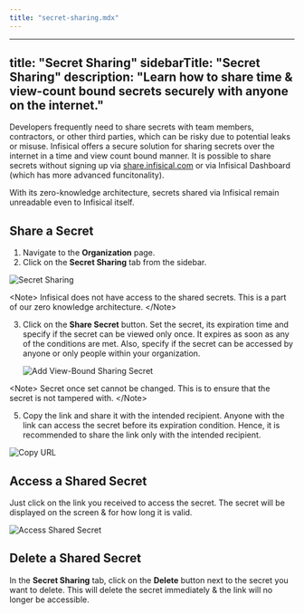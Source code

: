 ```yaml
---
title: "secret-sharing.mdx"
---
```


---
title: "Secret Sharing"
sidebarTitle: "Secret Sharing"
description: "Learn how to share time & view-count bound secrets securely with anyone on the internet."
---

Developers frequently need to share secrets with team members, contractors, or other third parties, which can be risky due to potential leaks or misuse.
Infisical offers a secure solution for sharing secrets over the internet in a time and view count bound manner. It is possible to share secrets without signing up via [share.infisical.com](https://share.infisical.com) or via Infisical Dashboard (which has more advanced funcitonality).

With its zero-knowledge architecture, secrets shared via Infisical remain unreadable even to Infisical itself.

## Share a Secret

1. Navigate to the **Organization** page.
2. Click on the **Secret Sharing** tab from the sidebar.

![Secret Sharing](../../images/platform/secret-sharing/overview.png)

&lt;Note&gt;
  Infisical does not have access to the shared secrets. This is a part of our
  zero knowledge architecture.
&lt;/Note&gt;

3. Click on the **Share Secret** button. Set the secret, its expiration time and specify if the secret can be viewed only once. It expires as soon as any of the conditions are met.
Also, specify if the secret can be accessed by anyone or only people within your organization.

   ![Add View-Bound Sharing Secret](../../images/platform/secret-sharing/create-new-secret.png)

&lt;Note&gt;
  Secret once set cannot be changed. This is to ensure that the secret is not
  tampered with.
&lt;/Note&gt;

5. Copy the link and share it with the intended recipient. Anyone with the link can access the secret before its expiration condition. Hence, it is recommended to share the link only with the intended recipient.

![Copy URL](../../images/platform/secret-sharing/copy-url.png)

## Access a Shared Secret

Just click on the link you received to access the secret. The secret will be displayed on the screen & for how long it is valid.

![Access Shared Secret](../../images/platform/secret-sharing/public-view.png)

## Delete a Shared Secret

In the **Secret Sharing** tab, click on the **Delete** button next to the secret you want to delete. This will delete the secret immediately & the link will no longer be accessible.
